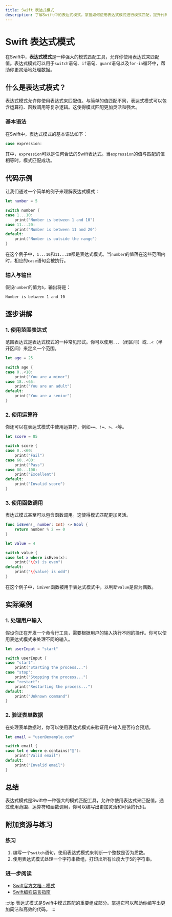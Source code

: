 ```yaml
---
title: Swift 表达式模式
description: 了解Swift中的表达式模式，掌握如何使用表达式模式进行模式匹配，提升代码的可读性和灵活性。
---
```


# Swift 表达式模式

在Swift中，**表达式模式**是一种强大的模式匹配工具，允许你使用表达式来匹配值。表达式模式可以用于`switch`语句、`if`语句、`guard`语句以及`for-in`循环中，帮助你更灵活地处理数据。

## 什么是表达式模式？

表达式模式允许你使用表达式来匹配值。与简单的值匹配不同，表达式模式可以包含运算符、函数调用等复杂逻辑。这使得模式匹配更加灵活和强大。

### 基本语法

在Swift中，表达式模式的基本语法如下：

```swift
case expression:
```

其中，`expression`可以是任何合法的Swift表达式。当`expression`的值与匹配的值相等时，模式匹配成功。

## 代码示例

让我们通过一个简单的例子来理解表达式模式：

```swift
let number = 5

switch number {
case 1...10:
    print("Number is between 1 and 10")
case 11...20:
    print("Number is between 11 and 20")
default:
    print("Number is outside the range")
}
```

在这个例子中，`1...10`和`11...20`都是表达式模式。当`number`的值落在这些范围内时，相应的`case`语句会被执行。

### 输入与输出

假设`number`的值为`5`，输出将是：

```
Number is between 1 and 10
```

## 逐步讲解

### 1. 使用范围表达式

范围表达式是表达式模式的一种常见形式。你可以使用`...`（闭区间）或`..<`（半开区间）来定义一个范围。

```swift
let age = 25

switch age {
case 0..<18:
    print("You are a minor")
case 18..<65:
    print("You are an adult")
default:
    print("You are a senior")
}
```

### 2. 使用运算符

你还可以在表达式模式中使用运算符，例如`==`、`!=`、`>`、`<`等。

```swift
let score = 85

switch score {
case 0..<60:
    print("Fail")
case 60..<80:
    print("Pass")
case 80...100:
    print("Excellent")
default:
    print("Invalid score")
}
```

### 3. 使用函数调用

表达式模式甚至可以包含函数调用。这使得模式匹配更加灵活。

```swift
func isEven(_ number: Int) -> Bool {
    return number % 2 == 0
}

let value = 4

switch value {
case let x where isEven(x):
    print("\(x) is even")
default:
    print("\(value) is odd")
}
```

在这个例子中，`isEven`函数被用于表达式模式中，以判断`value`是否为偶数。

## 实际案例

### 1. 处理用户输入

假设你正在开发一个命令行工具，需要根据用户的输入执行不同的操作。你可以使用表达式模式来处理不同的输入。

```swift
let userInput = "start"

switch userInput {
case "start":
    print("Starting the process...")
case "stop":
    print("Stopping the process...")
case "restart":
    print("Restarting the process...")
default:
    print("Unknown command")
}
```

### 2. 验证表单数据

在处理表单数据时，你可以使用表达式模式来验证用户输入是否符合预期。

```swift
let email = "user@example.com"

switch email {
case let e where e.contains("@"):
    print("Valid email")
default:
    print("Invalid email")
}
```

## 总结

表达式模式是Swift中一种强大的模式匹配工具，允许你使用表达式来匹配值。通过使用范围、运算符和函数调用，你可以编写出更加灵活和可读的代码。

## 附加资源与练习

### 练习

1. 编写一个`switch`语句，使用表达式模式来判断一个整数是否为质数。
2. 使用表达式模式处理一个字符串数组，打印出所有长度大于5的字符串。

### 进一步阅读

- [Swift官方文档 - 模式](https://docs.swift.org/swift-book/ReferenceManual/Patterns.html)
- [Swift编程语言指南](https://docs.swift.org/swift-book/LanguageGuide/TheBasics.html)

:::tip
表达式模式是Swift中模式匹配的重要组成部分。掌握它可以帮助你编写出更加简洁和高效的代码。
:::